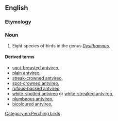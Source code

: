 ==English==
{{rfi}}
{{wikipedia}}
{{wikispecies|Dysithamnus}}
===Etymology===
{{compound|ant|vireo|lang=en}}

===Noun===
{{en-noun}}

# Eight species of birds in the genus ''[[Dysithamnus]]''.

====Derived terms====
* [[spot-breasted antvireo]], {{taxlink|Dysithamnus stictothorax|species|noshow=1}}
* [[plain antvireo]], {{taxlink|Dysithamnus mentalis|species|noshow=1}}
* [[streak-crowned antvireo]], {{taxlink|Dysithamnus striaticeps|species|noshow=1}}
* [[spot-crowned antvireo]], {{taxlink|Dysithamnus puncticeps|species|noshow=1}}
* [[rufous-backed antvireo]], {{taxlink|Dysithamnus xanthopterus|species|noshow=1}}
* [[white-spotted antvireo]] or [[white-streaked antvireo]], {{taxlink|Dysithamnus leucostictus|species|noshow=1}}
* [[plumbeous antvireo]], {{taxlink|Dysithamnus plumbeus|species|noshow=1}}
* [[bicoloured antvireo]], {{taxlink|Dysithamnus occidentalis|species|noshow=1}}

[[Category:en:Perching birds]]